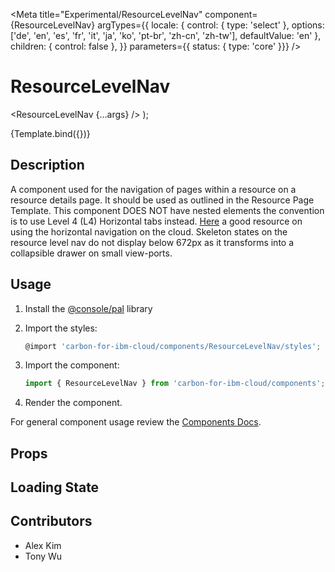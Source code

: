 
<Meta
  title="Experimental/ResourceLevelNav"
  component={ResourceLevelNav}
  argTypes={{
    locale: { control: { type: 'select' }, options: ['de', 'en', 'es', 'fr', 'it', 'ja', 'ko', 'pt-br', 'zh-cn', 'zh-tw'], defaultValue: 'en' },
    children: { control: false },
  }}
  parameters={{ status: { type: 'core' }}}
/>

# ResourceLevelNav

  <ResourceLevelNav {...args} />
);

<Canvas>
  <Story
    name="Demo"
    args={{
      items: [
        { label: 'Link 1A' },
        { label: 'Link 1B' },
        { label: ' Nav List', items: [
            {href: '#example-item-2A', label: 'Link 2A'},
            {href: '#example-item-2B', label: 'Link 2B'}
          ]},
        { label: 'Link 3A' },
        { label: 'Sub menu 1', items: [
            { href: '#sub-item-1C', label: 'Sub Link 1B' },
            { href: '#sub-item-1D', label: 'Sub Link 1D' },
          ] },
      ],
      title: 'Header',
    }}
  >
    {Template.bind({})}
  </Story>
</Canvas>

## Description
A component used for the navigation of pages within a resource on a resource details page. It should be used as outlined in the Resource Page Template. This component DOES NOT have nested elements
the convention is to use Level 4 (L4) Horizontal tabs instead. [Here](/ibm-cloud-concepts/navigation-on-cloud/usage#navigation-levels) a good resource on using the horizontal navigation on the cloud.
Skeleton states on the resource level nav do not display below 672px as it transforms into a collapsible drawer on small view-ports.

## Usage

1.  Install the [@console/pal](https://github.ibm.com/ibmcloud/pal#how-to-install-and-use) library
2.  Import the styles:

    ```js
    @import 'carbon-for-ibm-cloud/components/ResourceLevelNav/styles';
    ```

3.  Import the component:

    ```js
    import { ResourceLevelNav } from 'carbon-for-ibm-cloud/components';
    ```

4.  Render the component.

For general component usage review the [Components Docs](https://pages.github.ibm.com/ibmcloud/pal/development-guidelines/components/overview).

## Props

<ArgsTable of={ResourceLevelNav} />

## Loading State

<Canvas>
  <Story name="Skeleton">
    <ResourceLevelNav.skeleton />
  </Story>
</Canvas>

## Contributors
- Alex Kim
- Tony Wu
